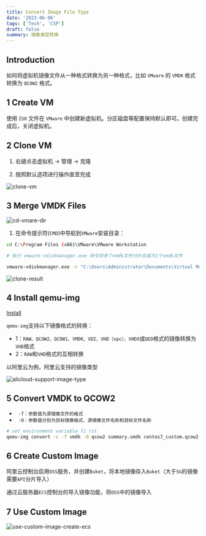```yaml
---
title: Convert Image File Type
date: '2023-06-06'
tags: ['Tech', 'CSP']
draft: false
summary: 镜像类型转换
---
```


<TOCInline toc={props.toc}/>

## Introduction

如何将虚拟机镜像文件从一种格式转换为另一种格式，比如 `VMware` 的 `VMDK` 格式转换为 `QCOW2` 格式。


## 1 Create VM

使用 `ISO` 文件在 `VMware` 中创建新虚拟机。分区磁盘等配置保持默认即可。创建完成后，关闭虚拟机。

## 2 Clone VM

1. 右键点击虚拟机 -> 管理 -> 克隆

2. 按照默认选项进行操作直至完成

![clone-vm](/static/images/ChangeImageFileType/clone-vm.png)


## 3 Merge VMDK Files

![cd-vmare-dir](/static/images/ChangeImageFileType/cd-vmare-dir.png)

1. 在命令提示符(`CMD`)中导航到`VMware`安装目录：
```bash
cd C:\Program Files (x86)\VMware\VMware Workstation

# 执行 vmware-vdiskmanager.exe 命令将多个vmdk文件分片合成为1个vmdk文件

vmware-vdiskmanager.exe -r "C:\Users\Administrator\Documents\Virtual Machines\CentOS_7_64_clone\CentOS_7_64 位-cl1.vmdk" -t 0 "C:\Users\Administrator\Documents\Virtual Machines\CentOS_7_64_clone\summary.vmdk"
```

![clone-result](/static/images/ChangeImageFileType/clone-result.png)

## 4 Install qemu-img

[Install](https://qemu.weilnetz.de/)

`qemu-img`支持以下镜像格式的转换：

- 1：`RAW、QCOW2、QCOW1、VMDK、VDI、VHD（vpc）、VHDX`或`QED`格式的镜像转换为`VHD`格式
- 2：`RAW`和`VHD`格式的互相转换


以阿里云为例，阿里云支持的镜像类型

![alicloud-support-image-type](/static/images/ChangeImageFileType/alicloud-support-image-type.png)




## 5 Convert VMDK to QCOW2


- ` -f：参数值为源镜像文件的格式`
- ` -O：参数值分别为目标镜像格式、源镜像文件名称和目标文件名称`

```bash
# set environment variable fi rst
qemu-img convert -c -f vmdk -O qcow2 summary.vmdk centos7_custom.qcow2
```

## 6 Create Custom Image

阿里云控制台启用`OSS`服务，并创建`Buket`，将本地镜像存入`Buket`（大于`5G`的镜像需要`API`分片导入）

通过云服务器`ECS`控制台的导入镜像功能，将`OSS`中的镜像导入


## 7 Use Custom Image

![use-custom-image-create-ecs](/static/images/ChangeImageFileType/use-custom-image-create-ecs.png)